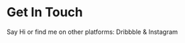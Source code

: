 # Get In Touch
Say Hi or find me on other platforms: Dribbble & <link to="https://www.instagram.com/saish_mhatre30/">Instagram</link>
